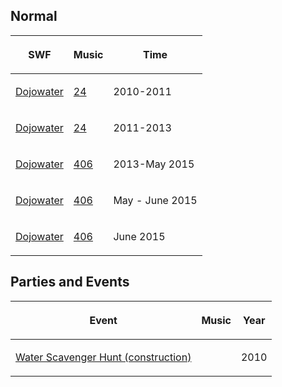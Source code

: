 {{CPW|Water Dojo|Dojo da Água}}

==Normal==
<center>
{|class="wikitable" border="1"
!SWF!!Music!!Time
|-
|[[Media:RoomsDojowater.swf|Dojowater]]||[[Media:Music24.swf|24]]||2010-2011
|-
|[[Media:RoomsDojowater 2.swf|Dojowater]]||[[Media:Music24.swf|24]]||2011-2013
|-
|[[Media:RoomsDojowater 3.swf|Dojowater]]||[[Media:Music406.swf|406]]||2013-May 2015
|-
|[[Media:RoomsDojowater-May2015.swf|Dojowater]]||[[Media:Music406.swf|406]]||May - June 2015
|-
|[[Media:RoomsDojowater-June2015.swf|Dojowater]]||[[Media:Music406.swf|406]]||June 2015
|}
</center>

==Parties and Events==
<center>
{|class="wikitable" border="1"
!Event
!Music
!Year
|-
|[[Media:WaterDojoConstruction.swf|Water Scavenger Hunt (construction)]]||||2010
|}
</center>

{{Places}}
